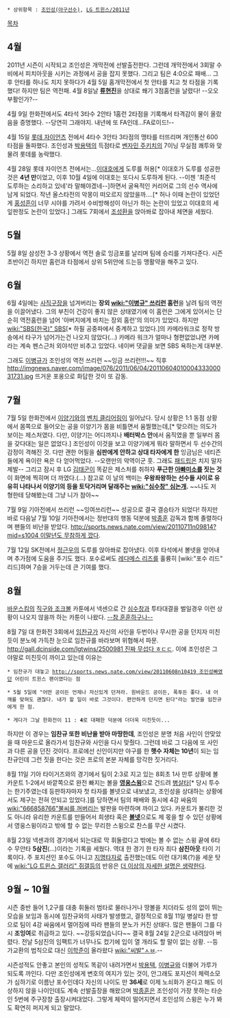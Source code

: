  * 상위항목 : [[조인성(야구선수)]], [[LG 트윈스/2011년]]

[[목차]]
== 4월 ==
2011년 시즌이 시작되고 조인성은 개막전에 선발출전한다. 그런데 개막전에서 3회말 수비에서 피치아웃을 시키는 과정에서 공을 잡지 못했다. 그리고 팀은 4:0으로 패배... 그후 안타를 하나도 치지 못하다가 4월 5일 홈개막전에서 첫 안타를 치고 첫 타점을 기록했다! 하지만 팀은 역전패. 4월 8일날 '''[[류현진]]'''을 상대로 쐐기 3점홈런을 날렸다! --오오 부활인가?-- 

4월 9일 한화전에서도 4타석 3타수 2안타 1홈런 2타점을 기록해서 타격감이 물이 올랐음을 증명했다. --당연히 그래야지. 내년에 또 FA인데...FA로이드!-- 

4월 15일 [[롯데 자이언츠]] 전에서 4타수 3안타 3타점의 맹타를 터뜨리며 개인통산 600타점을 돌파했다. 조인성과 [[박용택]]의 득점타로 [[벤자민 주키치]]의 7이닝 무실점 쾌투와 맞물려 롯데를 농락했다. 

4월 28일 롯데 자이언츠 전에서는…[[이대호]]에게 도루를 허용[* 이대호가 도루를 성공한 것은 '''4년 만'''이었고, 이후 10월 4일에 이대호는 또다시 도루하게 된다. --이젠 '최준석 도루하는 소리하고 있네'라 말해야겠네--]하면서 굴욕적인 커리어로 그의 선수 역사에 남게 되었다. 작년 올스타전의 악몽이 떠오르지 않았을까….[* 허나 이때 논란이 있었던게 [[홍성흔]]이 너무 시야를 가려서 수비방해성이 아닌가 하는 논란이 있었고 이대호의 세잎판정도 논란이 있었다.] 그래도 7회에서 [[조성환]]을 앉아쏴로 잡아내 체면을 세웠다.

== 5월 ==
5월 8일 삼성전 3-3 상황에서 역전 솔로 잉금포를 날리며 팀에 승리를 가져다준다. 시즌 초반이긴 하지만 홈런과 타점에서 상위 5위안에 드는등 맹활약을 해주고 있다.

== 6월 ==
6월 4일에는 [[사직구장]]을 넘겨버리는 '''장외 [[wiki:"이병규" 쓰리런]] 홈런'''을 날려 팀의 역전을 이끌어냈다. 그의 부친이 건강이 좋지 않은 상태였기에 이 홈런은 그에게 있어서는 단순히 역전홈런을 넘어 '아버지에게 바치는 장외 홈런'의 의미가 있었다. 하지만 [[wiki:"SBS(한국)" SBS]][* 하필 공중파에서 중계하고 있었다.]의 카메라워크로 정작 방송에서 타구가 넘어가는건 나오지 않았다(...) 카메라 워크가 얼마나 형편없었냐면 카메라는 계속 펜스근처 외야석만 비추고 있었다. 네이버 댓글을 보면 SBS 욕하는게 대부분.

그래도 [[이병규]]가 조인성의 역전 쓰리런 ~~잉금 쓰리런!!!~~ 직후
http://imgnews.naver.com/image/076/2011/06/04/2011060401000433300031731.jpg
뜨거운 포옹으로 화답한 것이 또 감동.

== 7월 ==
7월 5일 한화전에서 [[이양기]]와의 [[벤치 클리어링]]이 일어났다. 당시 상황은 1:1 동점 상황에서 몸쪽으로 들어오는 공을 이양기가 몸을 비틀면서 움찔했는데,[* 맞으려는 의도가 보이는 제스처였다. 다만, 이양기는 어디까지나 '''배터박스 안'''에서 움직였을 뿐 일부러 몸을 갖다대는 일은 없었다.] 조인성이 이것을 보고 이양기에게 뭐라 말하면서 두 선수간의 감정이 격해진 것. 다만 괜한 어필을 '''심판에게 안하고 상대 타자에게 한''' 잉금님은 네티즌들에게 욕이란 욕은 다 얻어먹었다. --오랜만의 악역이군 훗. 그래도 [[패드립]]은 치지 말자 제발-- 그리고 잠시 후 LG [[김태군]]이 똑같은 제스처를 취하자 '''푸근한 [[아빠]]미소를 짓는 것'''이 화면에 찍히며 더 까였다.(…) 참고로 이 날의 백미는 '''우왕좌왕하는 선수들 사이로 유유히 나타나서 이양기의 등을 토닥거리며 달래주는 [[wiki:"심수창" 심논개]].''' ~~나도 저 형한테 당해봤는데 그냥 니가 참아~~

7월 9일 기아전에서 쓰리런 ~~잉여쓰리런~~ 성공으로 결국 결승타가 되었다! 하지만 바로 다음날 7월 10일 기아전에서는 정반대의 행동 덕분에 [[박종훈]] 감독과 함께 졸렬하다며 팬들의 비난을 받았다. [[http://sports.news.nate.com/view/20110711n09814?mid=s1004 이말년도 무참하게 깠다]]. 

7월 12일 SK전에서 [[정근우]]의 도루를 앉아쏴로 잡아냈다. 이후 타석에서 볼넷을 얻어내며 추가점에 도움을 주기도 했다. 포수로써도 [[레다메스 리즈]]를 훌륭히 [wiki:"포수 리드" 리드]하며 7승을 거두는데 큰 기여를 했다.

== 8월 ==
[[바운스킴]]의 [[직구와 조크볼]] 카툰에서 넥센으로 간 [[심수창]]과 투타대결을 벌일경우 이런 상황이 나오지 않을까 하는 카툰이 나왔다. [http://sports.news.nate.com/view/20110802n15673?mid=s1004 --참 훈훈하구나--]

8월 7일 대 한화전 3회에서 [[임찬규]]가 자신의 사인을 두번이나 무시한 공을 던지자 미친듯이 분노에 가득찬 눈으로 임찬규를 바라보며 위협해서 파문. [[http://gall.dcinside.com/lgtwins/2500981 진짜 무섭다 ㅎㄷㄷ]]. 이에 조인성은 그야말로 미친듯이 까이고 있는데 이유는

 * 임찬규가 대놓고 [[http://sports.news.nate.com/view/20110608n10419 조인성빠]]였던 어린이 트윈스 팬이였다는 점

 * 5월 5일에 "어떤 공이든 언제나 자신있게 던져라. 원바운드 공이든, 폭투든 좋다. 내 어깨를 맞혀도 괜찮다. 내가 할 일이 바로 그것이다. 편안하게 던지면 된다"라는 발언을 임찬규에게 한 점.

 * 게다가 그날 한화전이 11 : '''4'''로 대패한 덕분에 더더욱 미친듯이...

하지만 이 경우는 '''임찬규 또한 비난을 받아 마땅한데''', 조인성은 분명 처음 사인이 안맞았을 때 마운드로 올라가서 임찬규와 사인을 다시 맞췄다. 그런데 바로 그 다음에 또 사인과 다른 공을 던진 것이다. 프로에선 신인이지만 야구를 한 '''햇수 자체는 10년'''이 되는 임찬규인데 그런 짓을 한다는 것은 프로의 본분 자체를 망각한 짓거리다.

8월 11일 기아 타이거즈와의 경기에서 팀이 2:3로 지고 있는 8회초 1사 만루 상황에 볼카운트 1-2에서 바깥쪽으로 완전 빠지는 볼을 '''[[영웅스윙]]'''으로 건드려 [[병살타]][* 당시 투수는 한기주였는데 등판하자마자 첫 타자를 볼넷으로 내보냈고, 조인성을 상대하는 상황에서도 제구는 전혀 안되고 있었다.]를 당하면서 팀의 패배와 동시에 4강 싸움의 [[wiki:"666858766"불씨를 꺼버리는]] 발판을 마련하며 까이고 있다. 카운트가 불리한 것도 아니라 유리한 카운트를 만들어서 희생타 혹은 '''[[볼넷]]'''으로도 제 몫을 할 수 있던 상황에서 영웅스윙이라고 밖에 할 수 없는 무리한 스윙으로 찬스를 무산 시켰다.

8월 23일 넥센과의 경기에서 되는대로 막 휘둘렀다고 밖에는 볼 수 없는 스윙 끝에 6타수 무안타 '''5삼진'''(...)이라는 기록을 세웠다. 역대 한 경기 한 타자 최다 '''삼진아웃''' 타이 기록이다. 주 포지션인 포수도 아니고 [[지명타자]]로 출전했는데도 이런 대기록(?)을 세운 탓에 [[wiki:"LG 트윈스 갤러리" 쥐갤]]등의 반응은 [[더 이상의 자세한 설명은 생략한다]]. 

== 9월 ~ 10월 ==
시즌 중반 들어 1,2구를 대충 휘둘러 범타로 물러나거나 땅볼을 치더라도 성의 없이 뛰는 모습을 보임과 동시에 임찬규와의 사태가 발생했고, 결정적으로 8월 11일 병살타 한 방으로 팀이 4강 싸움에서 멀어짐에 따라 팬들의 분노가 커진 상태다. 많은 팬들이 그를 다시 '''조잉여'''로 취급하고 있다. ~~강등되었습니다~~ 결국 8월 24일 2군으로 내려앉아 버렸다. 전날 5삼진의 임팩트가 너무나도 컸기에 입이 열 개라도 할 말이 없는 상황. --등가교환의 법칙으로 대신 [[이학준]]이 올라왔다 [[wiki:"씨발"ㅅㅂ]].-- 

시즌성적도 안좋고 본인의 성적도 똑같이 내려가면서 [[박용택]], [[이병규]]와 더불어 가루가 되도록 까인다. 다만 조인성에게 변호의 여지가 있는 것이, 안그래도 포지션이 체력소모가 심하기로 이름난 포수인데다 자신의 나이도 만 '''36세'''로 이제 노쇠화가 온다고 해도 이상하지 않을 나이인데도 계속 선발출장을 해왔으며 [[박종훈]]은 조인성이 가장 못하는 타순인 5번에 주구장창 출장시켜대었다. 그렇게 체력이 떨어지면서 조인성의 스윙은 누가 봐도 확연히 퍼지게 되고 말았다.

